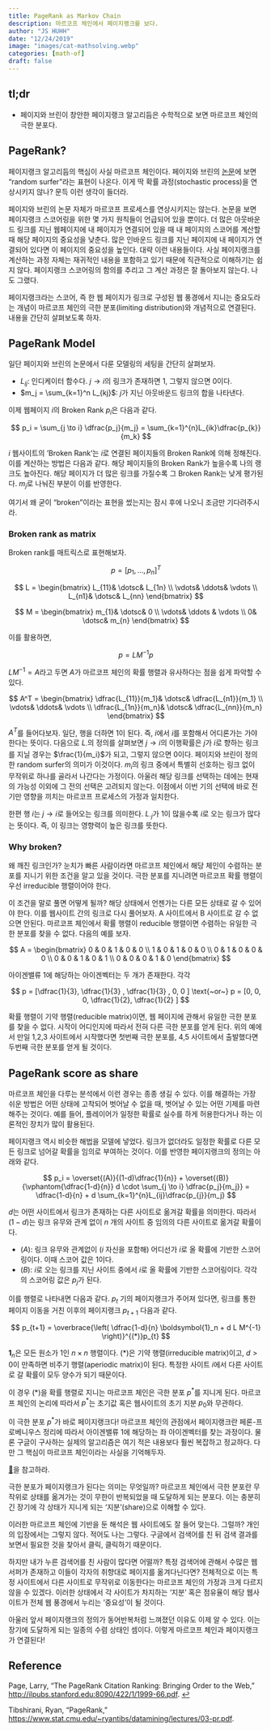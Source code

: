 ```yaml
---
title: PageRank as Markov Chain
description: 마르코프 체인에서 페이지랭크를 보다. 
author: "JS HUHH"
date: "12/24/2019"
image: "images/cat-mathsolving.webp"
categories: [math-of]
draft: false
---
```


## tl;dr 

* 페이지와 브린이 창안한 페이지랭크 알고리듬은 수학적으로 보면 마르코프 체인의 극한 분포다. 

## PageRank?

페이지랭크 알고리듬의 핵심이 사실 마르코프 체인이다. 페이지와 브린의 [논문](#page)</a>에 보면 "random surfer"라는 표현이 나온다. 이게 딱 확률 과정(stochastic process)을 연상시키지 않나? 문득 이런 생각이 들더라. 

페이지와 브린의 논문 자체가 마르코프 프로세스를 연상시키지는 않는다. 논문을 보면 페이지랭크 스코어링을 위한 몇 가지 원칙들이 언급되어 있을 뿐이다. 더 많은 아웃바운드 링크를 지닌 웹페이지에 내 페이지가 연결되어 있을 때 내 페이지의 스코어를 계산할 때 해당 페이지의 중요성을 낮춘다. 많은 인바운드 링크를 지닌 페이지에 내 페이지가 연결되어 있다면 이 페이지의 중요성을 높인다. 대략 이런 내용들이다. 사실 페이지랭크를 계산하는 과정 자체는 재귀적인 내용을 포함하고 있기 때문에 직관적으로 이해하기는 쉽지 않다. 페이지랭크 스코어링의 함의를 추리고 그 계산 과정은 잘 돌아보지 않는다. 나도 그랬다. 

페이지랭크라는 스코어, 즉 한 웹 페이지가 링크로 구성된 웹 풍경에서 지니는 중요도라는 개념이 마르코프 체인의 극한 분포(limiting distribution)와 개념적으로 연결된다. 내용을 간단히 살펴보도록 하자. 

## PageRank Model 

일단 페이지와 브린의 논문에서 다룬 모델링의 세팅을 간단히 살펴보자. 

* $L_{ij}$: 인디케이터 함수다. $j \to i$의 링크가 존재하면 1, 그렇지 않으면 0이다. 
* $m_j = \sum_{k=1}^n L_{kj}$: $j$가 지닌 아웃바운드 링크의 합을 나타낸다. 

이제 웹페이지 $i$의 Broken Rank $p_i$은 다음과 같다. 

$$
p_i = \sum_{j \to i} \dfrac{p_j}{m_j} = \sum_{k=1}^{n}L_{ik}\dfrac{p_{k}}{m_k}
$$

$i$ 웹사이트의 'Broken Rank'는 $i$로 연결된 페이지들의 Broken Rank에 의해 정해진다. 이를 계산하는 방법은 다음과 같다. 해당 페이지들의 Broken Rank가 높을수록 나의 랭크도 높아진다. 해당 페이지가 더 많은 링크를 가질수록 그 Broken Rank는 낮게 평가된다. $m_j$로 나눠진 부분이 이를 반영한다. 

여기서 왜 굳이 "broken"이라는 표현을 썼는지는 잠시 후에 나오니 조금만 기다려주시라.

### Broken rank as matrix 

Broken rank를 매트릭스로 표현해보자. 

$$
p = [p_1, \dotsc, p_n]^T
$$

$$
L = 
\begin{bmatrix}
L_{11}& \dotsc& L_{1n} \\
\vdots& \ddots& \vdots \\
L_{n1}& \dotsc& L_{nn}
\end{bmatrix}
$$

$$
M = 
\begin{bmatrix}
m_{1}& \dotsc& 0 \\
\vdots& \ddots & \vdots \\
0& \dotsc& m_{n}
\end{bmatrix}
$$

이를 활용하면, 

$$
p = LM^{-1} p 
$$

$LM^{-1} = A$라고 두면 $A$가 마르코프 체인의 확률 행렬과 유사하다는 점을 쉽게 파악할 수 있다.  

$$
A^T = 
\begin{bmatrix}
\dfrac{L_{11}}{m_1}& \dotsc& \dfrac{L_{n1}}{m_1} \\
\vdots& \ddots& \vdots \\
\dfrac{L_{1n}}{m_n}& \dotsc& \dfrac{L_{nn}}{m_n}
\end{bmatrix}
$$

$A^T$를 들어다보자. 일단, 행을 더하면 1이 된다. 즉, $i$에서 $i$를 포함해서 어디론가는 가야 한다는 뜻이다. 다음으로 $L_\cdot$의 정의를 살펴보면 $j \to i$의 이행확률은 $j$가 $i$로 향하는 링크를 지닐 경우는 $\frac{1}{m_i}$가 되고, 그렇지 않으면 0이다. 페이지와 브린이 정의한 random surfer의 의미가 이것이다. $m_i$의 링크 중에서 특별히 선호하는 링크 없이 무작위로 하나를 골라서 나간다는 가정이다.  아울러 해당 링크를 선택하는 데에는 현재의 가능성 이외에 그 전의 선택은 고려되지 않는다. 이점에서 이번 기의 선택에 바로 전기만 영향을 끼치는 마르코프 프로세스의 가정과 일치한다. 

한편 행 $i$는 $j \to i$로 들어오는 링크를 의미한다. $L_{\cdot j}$가 1이 많을수록 $i$로 오는 링크가 많다는 뜻이다. 즉, 이 링크는 영향력이 높은 링크를 뜻한다. 

### Why broken? 

왜 깨진 링크인가? 눈치가 빠른 사람이라면 마르코프 체인에서 해당 체인이 수렴하는 분포를 지니기 위한 조건을 알고 있을 것이다. 극한 분포를 지니려면 마르코프 확률 행렬이 우선 irreducible 행렬이어야 한다. 

이 조건을 말로 풀면 어떻게 될까? 해당 상태에서 언젠가는 다른 모든 상태로 갈 수 있어야 한다. 이를 웹사이트 간의 링크로 다시 풀어보자.  A 사이트에서 B 사이트로 갈 수 없으면 안된다. 마르코프 체인에서 확률 행렬이 reducible 행렬이면 수렴하는 유일한 극한 분포를 찾을 수 없다.  다음의 예를 보자. 

$$
A = 
\begin{bmatrix}
0 & 0 & 1 & 0 & 0  \\
1 & 0 & 1 & 0 & 0 \\
0 & 1 & 0 & 0 & 0 \\
0 & 0 & 1 & 0 & 1 \\
0 & 0 & 0 & 1 & 0
\end{bmatrix}
$$

아이겐밸류 1에 해당하는 아이겐벡터는 두 개가 존재한다. 각각 

$$
p = [\dfrac{1}{3}, \dfrac{1}{3} , \dfrac{1}{3} , 0, 0 ] \text{~or~} p = [0, 0, 0, \dfrac{1}{2}, \dfrac{1}{2} ] 
$$

확률 행렬이 기약 행렬(reducible matrix)이면, 웹 페이지에 관해서 유일한 극한 분포를 찾을 수 없다. 시작이 어디인지에 따라서 전혀 다른 극한 분포를 얻게 된다. 위의 예에서 만일 1,2,3 사이트에서 시작했다면 첫번째 극한 분포를, 4,5 사이트에서 출발했다면 두번째 극한 분포를 얻게 될 것이다. 

## PageRank score as share 

마르코프 체인을 다루는 분석에서 이런 경우는 종종 생길 수 있다. 이를 해결하는 가장 쉬운 방법은 어떤 상태에 고착되어 벗어날 수 없을 때, 벗어날 수 있는 어떤 기제를 마련해주는 것이다. 예를 들어, 플레이어가 일정한 확률로 실수를 하게 허용한다거나 하는 이론적인 장치가 많이 활용된다. 

페이지랭크 역시 비슷한 해법을 모델에 넣었다. 링크가 없더라도 일정한 확률로 다른 모든 링크로 넘어갈 확률을 임의로 부여하는 것이다. 이를 반영한 페이지랭크의 정의는 아래와 같다. 

$$
p_i = \overset{(A)}{(1-d)\dfrac{1}{n}} + \overset{(B)}{\vphantom{\dfrac{1-d}{n}} d \cdot \sum_{j \to i} \dfrac{p_j}{m_j}} =  \dfrac{1-d}{n}  + d \sum_{k=1}^{n}L_{ij}\dfrac{p_{j}}{m_j}
$$ 

$d$는 어떤 사이트에서 링크가 존재하는 다른 사이트로 옮겨갈 확률을 의미한다. 따라서 $(1-d)$는 링크 유무와 관계 없이 $n$ 개의 사이트 중 임의의 다른 사이트로 옮겨갈 확률이다. 

- $(A)$: 링크 유무와 관계없이 ($i$ 자신을 포함해) 어디선가 $i$로 올 확률에 기반한 스코어링이다. 이때 스코어 값은 1이다. 
- $(B)$:  $i$로 오는 링크를 지닌 사이트 중에서 $i$로 올 확률에 기반한 스코어링이다. 각각의 스코어링 값은 $p_j$가 된다. 

이를 행렬로 나타내면 다음과 같다. $p_t$ 기의 페이지랭크가 주어져 있다면, 링크를 통한 페이지 이동을 거친 이후의 페이지랭크 $p_{t+1}$ 다음과 같다. 

$$
p_{t+1} = \overbrace{\left( \dfrac{1-d}{n} \boldsymbol{1}_n + d L M^{-1} \right)}^{(*)}p_{t}
$$ 

$\boldsymbol{1}_n$은 모든 원소가 1인 $n \times n$ 행렬이다. $(*)$은 기약 행렬(irreducible matrix)이고, $d>0$이 만족하면 비주기 행렬(aperiodic matrix)이 된다. 특정한 사이트 $i$에서 다른 사이트로 갈 확률이 모두 양수가 되기 때문이다. 

이 경우 $(*)$을 확률 행렬로 지니는 마르코프 체인은 극한 분포 $p^*$를 지니게 된다. 마르코프 체인의 논리에 따라서 $p^*$는 초기값 혹은 웹사이트의 초기 지분 $p_0$와 무관하다. 

이 극한 분포 $p^*$가 바로 페이지랭크다! 마르코프 체인의 관점에서 페이지랭크란 페론-프로베니우스 정리에 따라서 아이겐밸류 $1$에 해당하는 좌 아이겐벡터를 찾는 과정이다. 물론 구글이 구사하는 실제의 알고리즘은 여기 적은 내용보다 훨씬 복잡하고 정교하다. 다만 그 핵심이 마르코프 체인이라는 사실을 기억해두자. 

:::{.column-margin}
[🔗](./2019-12-11-Peron-Frobenus-1.html)을 참고하라. 
:::

극한 분포가 페이지랭크가 된다는 의미는 무엇일까? 마르코프 체인에서 극한 분포란 무작위로 상태를 옮겨가는 것이 무한이 반복되었을 때 도달하게 되는 분포다. 이는 충분히 긴 장기에 각 상태가 지니게 되는 '지분'(share)으로 이해할 수 있다. 

이러한 마르코프 체인에 기반을 둔 해석은 웹 사이트에도 잘 들어 맞는다. 그럴까? 개인의 입장에서는 그렇지 않다. 적어도 나는 그렇다. 구글에서 검색어를 친 뒤 검색 결과를 보면서 필요한 것을 찾아서 클릭, 클릭하기 때문이다. 

하지만 내가 누른 검색어를 친 사람이 많다면 어떨까? 특정 검색어에 관해서 수많은 웹 서퍼가 존재하고 이들이 각자의 취향대로 페이지를 옮겨다닌다면?  전체적으로 이는 특정 사이트에서 다른 사이트로 무작위로 이동한다는 마르코프 체인의 가정과 크게 다르지 않을 수 있겠다. 이러한 상태에서 각 사이트가 차지하는 '지분' 혹은 점유율이 해당 웹사이트가 전체 웹 풍경에서 누리는 '중요성'이 될 것이다. 

아울러 앞서 페이지랭크의 정의가 동어반복처럼 느껴졌던 이유도 이제 알 수 있다. 이는 장기에 도달하게 되는 일종의 수렴 상태인 셈이다. 이렇게 마르코프 체인과 페이지랭크가 연결된다!  

## Reference 

Page, Larry, "The PageRank Citation Ranking: Bringing Order to the Web," [http://ilpubs.stanford.edu:8090/422/1/1999-66.pdf](http://ilpubs.stanford.edu:8090/422/1/1999-66.pdf). [↩︎](#page-ref)

Tibshirani, Ryan, "PageRank,"  
[https://www.stat.cmu.edu/~ryantibs/datamining/lectures/03-pr.pdf](https://www.stat.cmu.edu/~ryantibs/datamining/lectures/03-pr.pdf).
